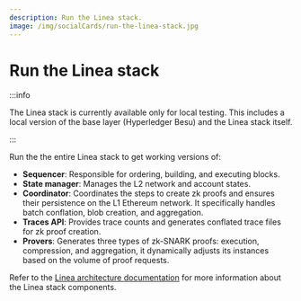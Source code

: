 ```yaml
---
description: Run the Linea stack.
image: /img/socialCards/run-the-linea-stack.jpg
---
```



# Run the Linea stack

:::info

The Linea stack is currently available only for local testing. This includes a local version of the
base layer (Hyperledger Besu) and the Linea stack itself.
 
:::

Run the the entire Linea stack to get working versions of:

- **Sequencer**: Responsible for ordering, building, and executing blocks.
- **State manager**: Manages the L2 network and account states.
- **Coordinator**: Coordinates the steps to create zk proofs and ensures their persistence on the
    L1 Ethereum network. It specifically handles batch conflation, blob creation, and aggregation.
- **Traces API**: Provides trace counts and generates conflated trace files for zk proof creation.
- **Provers**: Generates three types of zk-SNARK proofs: execution, compression, and aggregation, it dynamically
    adjusts its instances based on the volume of proof requests.

Refer to the [Linea architecture documentation](../../../../architecture/index.mdx) for more information
about the Linea stack components. 


<DocCardList />
